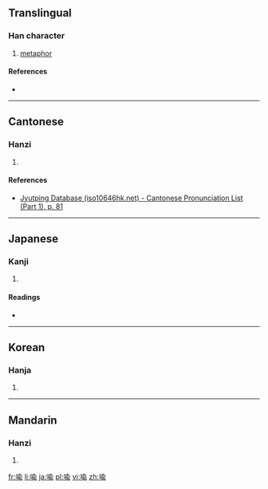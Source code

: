 {{also|喻}}
==Translingual==

===Han character===
{{Han char|rn=30|rad=口|as=09|sn=12|four=|canj=口人一女 (ROMV)|ids=⿰[[口]][[兪]]}}

# [[metaphor]]

====References====
* {{Han ref|kx=0200.060|dkj=03979|hdz=10657.080|uh=55A9|ud=21929}}

----

==Cantonese==

===Hanzi===
{{yue-hanzi|jyut=[[jyu6]]|y=yu6}}

# {{defn|lang=yue|sort=口09}}

====References====
*[http://www.iso10646hk.net/jp/document/download.jsp Jyutping Database (iso10646hk.net) - Cantonese Pronunciation List (Part 1), p. 81]

----

==Japanese==

===Kanji===
{{ja-kanji|grade=|rs=口09}}

# {{defn|lang=ja|sort=口09}}

====Readings====
* {{ja-readings|on=[[ゆ]] (yu)|kun=[[さとす]] (satosu), [[さとる]] (satoru), [[たとえる]] (tatoeru)}}

----

==Korean==

===Hanja===
{{ko-hanja|hangeul=유|rv=yu|mr=yu}}

# {{defn|lang=ko|sort=口09}}

----

==Mandarin==

===Hanzi===
{{cmn-hanzi|pin=[[yù]] ([[yu4]])|wg=yü<sup>4</sup>}}

# {{defn|lang=cmn|sort=口09}}

[[fr:喩]]
[[li:喩]]
[[ja:喩]]
[[pl:喩]]
[[vi:喩]]
[[zh:喩]]